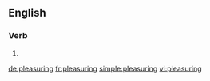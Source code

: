 ==English==

===Verb===
{{head|en}}

# {{present participle of|pleasure|lang=en}}

[[de:pleasuring]]
[[fr:pleasuring]]
[[simple:pleasuring]]
[[vi:pleasuring]]